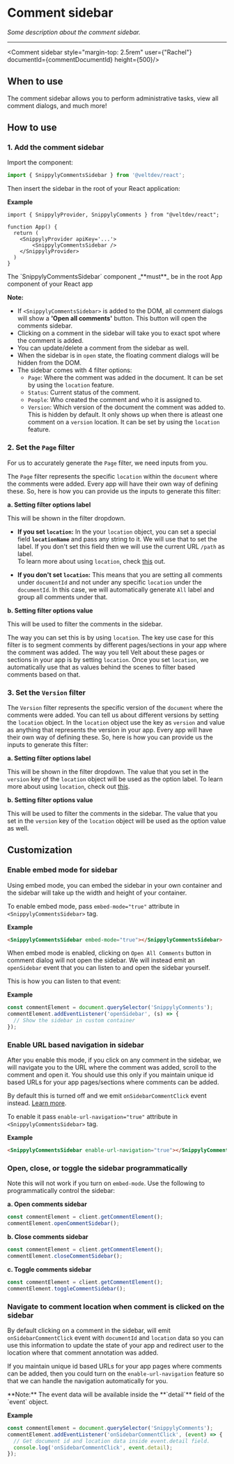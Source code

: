 
# Comment sidebar

_Some description about the comment sidebar._

---

<Comment sidebar style="margin-top: 2.5rem" user={"Rachel"} documentId={commentDocumentId} height={500}/>

## When to use

The comment sidebar allows you to perform administrative tasks, view all comment dialogs, and much more!

## How to use

### 1. Add the comment sidebar

Import the component:

```jsx copy
import { SnippylyCommentsSidebar } from '@veltdev/react';
```

Then insert the sidebar in the root of your React application:

**Example**

```tsx copy {6}
import { SnippylyProvider, SnippylyComments } from "@veltdev/react";

function App() {
  return (
    <SnippylyProvider apiKey='...'>
        <SnippylyCommentsSidebar />
    </SnippylyProvider>
  )
}
```

<Callout type="warning">
  The `SnippylyCommentsSidebar` component _**must**_ be in the root App component of your React app
</Callout>

**Note:**

- If `<SnippylyCommentsSidebar>` is added to the DOM, all comment dialogs will show a **'Open all comments'** button. This button will open the comments sidebar.
- Clicking on a comment in the sidebar will take you to exact spot where the comment is added.
- You can update/delete a comment from the sidebar as well.
- When the sidebar is in `open` state, the floating comment dialogs will be hidden from the DOM.
- The sidebar comes with 4 filter options:
  - `Page`: Where the comment was added in the document. It can be set by using the `location` feature.
  - `Status`: Current status of the comment.
  - `People`: Who created the comment and who it is assigned to.
  - `Version`: Which version of the document the comment was added to. This is hidden by default. It only shows up when there is atleast one comment on a `version` location. It can be set by using the `location` feature.

### 2. Set the `Page` filter

For us to accurately generate the `Page` filter, we need inputs from you.

The `Page` filter represents the specific `location` within the `document` where the comments were added.  Every app will have their own way of defining these. So, here is how you can provide us the inputs to generate this filter:

**a. Setting filter options label**

This will be shown in the filter dropdown.

- **If you set `location`:**  In the your `location` object, you can set a special field **`locationName`** and pass any string to it. We will use that to set the label.  If you don't set this field then we will use the current URL `/path` as label.  
  To learn more about using `location`, check [this](doc:set-location) out.

- **If you don't set `location`:** This means that you are setting all comments under `documentId` and not under any specific `location` under the `documentId`.  In this case, we will automatically generate `All` label and group all comments under that.

**b. Setting filter options value**

This will be used to filter the comments in the sidebar.

The way you can set this is by using `location`. The key use case for this filter is to segment comments by different pages/sections in your app where the comment was added. The way you tell Velt about these pages or sections in your app is by setting `location`. Once you set `location`, we automatically use that as values behind the scenes to filter based comments based on that.

### 3. Set the `Version` filter

The `Version` filter represents the specific version of the `document` where the comments were added. You can tell us about different versions by setting the `location` object. In the `location` object use the key as `version` and value as anything that represents the version in your app.  Every app will have their own way of defining these. So, here is how you can provide us the inputs to generate this filter:

**a. Setting filter options label**

This will be shown in the filter dropdown. The value that you set in the `version`  key of the `location` object will be used as the option label. To learn more about using `location`, check out [this](doc:set-location).

**b. Setting filter options value**

This will be used to filter the comments in the sidebar. The value that you set in the `version`  key of the `location` object will be used as the option value as well.

## Customization

### Enable embed mode for sidebar

Using embed mode, you can embed the sidebar in your own container and the sidebar will take up the width and height of your container.

To enable embed mode, pass `embed-mode="true"` attribute in `<SnippylyCommentsSidebar>` tag.

**Example**

```html copy
<SnippylyCommentsSidebar embed-mode="true"></SnippylyCommentsSidebar>
```

When embed mode is enabled, clicking on `Open All Comments` button in comment dialog will not open the sidebar. We will instead emit an `openSidebar` event that you can listen to and open the sidebar yourself.

This is how you can listen to that event:

**Example**

```js copy
const commentElement = document.querySelector('SnippylyComments');
commentElement.addEventListener('openSidebar', (s) => {
  // Show the sidebar in custom container
});
```

### Enable URL based navigation in sidebar

After you enable this mode, if you click on any comment in the sidebar, we will navigate you to the URL where the comment was added, scroll to the comment and open it. You should use this only if you maintain unique id based URLs for your app pages/sections where comments can be added.

By default this is turned off and we emit `onSidebarCommentClick` event instead. [Learn more]().

To enable it pass `enable-url-navigation="true"` attribute in `<SnippylyCommentsSidebar>` tag.

**Example**

```html copy
<SnippylyCommentsSidebar enable-url-navigation="true"></SnippylyCommentsSidebar>
```

### Open, close, or toggle the sidebar programmatically

Note this will not work if you turn on `embed-mode`. Use the following to programmatically control the sidebar:

**a. Open comments sidebar**

```ts copy
const commentElement = client.getCommentElement();
commentElement.openCommentSidebar();
```

**b. Close comments sidebar**

```ts copy
const commentElement = client.getCommentElement();
commentElement.closeCommentSidebar();
```

**c. Toggle comments sidebar**

```ts copy
const commentElement = client.getCommentElement();
commentElement.toggleCommentSidebar();
```

### Navigate to comment location when comment is clicked on the sidebar

By default clicking on a comment in the sidebar, will emit `onSidebarCommentClick` event with `documentId` and `location` data so you can use this information to update the state of your app and redirect user to the location where that comment annotation was added. 

If you maintain unique id based URLs for your app pages where comments can be added, then you could turn on the `enable-url-navigation` feature so that we can handle the navigation automatically for you.

<Callout type="info">
  **Note:** The event data will be available inside the **`detail`** field of the `event` object.
</Callout>

**Example**

```javascript copy
const commentElement = document.querySelector('SnippylyComments');
commentElement.addEventListener('onSidebarCommentClick', (event) => {
  // Get document id and location data inside event.detail field.
  console.log('onSidebarCommentClick', event.detail);
});
```